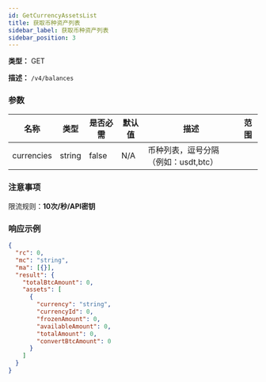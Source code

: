 ```yaml
---
id: GetCurrencyAssetsList
title: 获取币种资产列表
sidebar_label: 获取币种资产列表
sidebar_position: 3
---
```


**类型：** GET

**描述：** `/v4/balances`

### 参数

| 名称 | 类型 | 是否必需 | 默认值 | 描述 | 范围 |
| --- | --- | --- | --- | --- | --- |
| currencies | string | false | N/A | 币种列表，逗号分隔（例如：usdt,btc） |  |

### 注意事项

限流规则：**10次/秒/API密钥**

### 响应示例

```json title="Response"
{
  "rc": 0,
  "mc": "string",
  "ma": [{}],
  "result": {
    "totalBtcAmount": 0,
    "assets": [
      {
        "currency": "string",
        "currencyId": 0,
        "frozenAmount": 0,
        "availableAmount": 0,
        "totalAmount": 0,
        "convertBtcAmount": 0
      }
    ]
  }
}
```